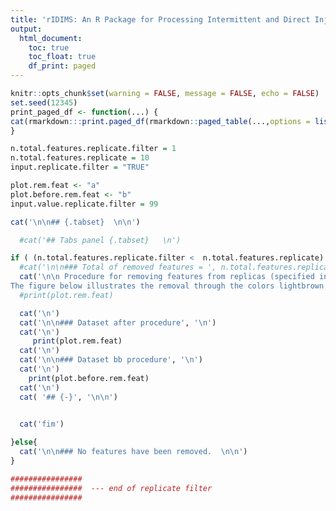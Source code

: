 ```yaml
---
title: 'rIDIMS: An R Package for Processing Intermittent and Direct Injection Mass Spectrometry Data'
output:
  html_document:
    toc: true
    toc_float: true
    df_print: paged
---
```


```r
knitr::opts_chunk$set(warning = FALSE, message = FALSE, echo = FALSE) 
set.seed(12345)
print_paged_df <- function(...) {
cat(rmarkdown:::print.paged_df(rmarkdown::paged_table(...,options = list(rows.print = 5))))
}

n.total.features.replicate.filter = 1
n.total.features.replicate = 10
input.replicate.filter = "TRUE"

plot.rem.feat <- "a"
plot.before.rem.feat <- "b"
input.value.replicate.filter = 99

```


```r
cat('\n\n## {.tabset}  \n\n')

```


```r
  #cat('## Tabs panel {.tabset}   \n')

if ( (n.total.features.replicate.filter <  n.total.features.replicate) && (input.replicate.filter == "TRUE")) {
  #cat('\n\n### Total of removed features = ', n.total.features.replicate - n.total.features.replicate.filter  ,'  \n\n') 
  cat('\n\n Procedure for removing features from replicas (specified in samples_info) that show variation greater than',(input.value.replicate.filter),'%.
The figure below illustrates the removal through the colors lightbrown (ion removal) and turquoise blue (ion permanence) ' , '\n')
  #print(plot.rem.feat)

  cat('\n')
  cat('\n\n### Dataset after procedure', '\n')
  cat('\n')
     print(plot.rem.feat)
  cat('\n')
  cat('\n\n### Dataset bb procedure', '\n')
  cat('\n')
    print(plot.before.rem.feat)
  cat('\n')
  cat( '## {-}', '\n\n')

  
  cat('fim')

}else{
  cat('\n\n### No features have been removed.  \n\n') 
}

################
################  --- end of replicate filter
################


```



